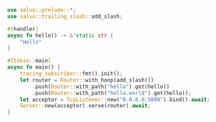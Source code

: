 
```rust  title="trailing-slash/src/main.rs"
use salvo::prelude::*;
use salvo::trailing_slash::add_slash;

#[handler]
async fn hello() -> &'static str {
    "Hello"
}

#[tokio::main]
async fn main() {
    tracing_subscriber::fmt().init();
    let router = Router::with_hoop(add_slash())
        .push(Router::with_path("hello").get(hello))
        .push(Router::with_path("hello.world").get(hello));
    let acceptor = TcpListener::new("0.0.0.0:5800").bind().await;
    Server::new(acceptor).serve(router).await;
}

```